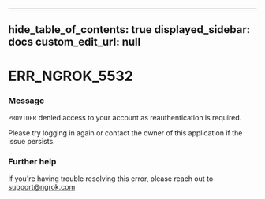 
---
hide_table_of_contents: true
displayed_sidebar: docs
custom_edit_url: null
---


# ERR_NGROK_5532

### Message
`PROVIDER` denied access to your account as reauthentication is required.

Please try logging in again or contact the owner of this application if the issue persists.

### Further help
If you're having trouble resolving this error, please reach out to [support@ngrok.com](mailto:support@ngrok.com?subject=Help%20with%20ERR_NGROK_5532)


<ErrorDetails error='err_ngrok_5532' />
